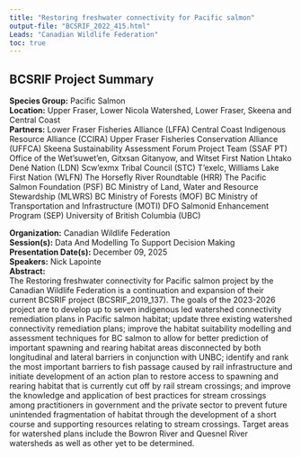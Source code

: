 ```yaml
---
title: "Restoring freshwater connectivity for Pacific salmon"
output-file: "BCSRIF_2022_415.html"
Leads: "Canadian Wildlife Federation"
toc: true
---
```


## BCSRIF Project Summary

**Species Group:** Pacific Salmon  
**Location:** Upper Fraser, Lower Nicola Watershed, Lower Fraser, Skeena and Central Coast  
**Partners:** Lower Fraser Fisheries Alliance (LFFA) 
Central Coast Indigenous Resource Alliance (CCIRA) 
Upper Fraser Fisheries Conservation Alliance (UFFCA) 
Skeena Sustainability Assessment Forum Project Team (SSAF PT) 
Office of the Wet’suwet’en, Gitxsan Gitanyow, and Witset First Nation
Lhtako Dené Nation (LDN) 
Scw’exmx Tribal Council (STC) 
T’exelc, Williams Lake First Nation (WLFN) 
The Horsefly River Roundtable (HRR) 
The Pacific Salmon Foundation (PSF) 
BC Ministry of Land, Water and Resource Stewardship (MLWRS) 
BC Ministry of Forests (MOF)
BC Ministry of Transportation and Infrastructure (MOTI) 
DFO Salmonid Enhancement Program (SEP) 
University of British Columbia (UBC) 
  
**Organization:** Canadian Wildlife Federation  
**Session(s):** Data And Modelling To Support Decision Making  
**Presentation Date(s):** December 09, 2025  
**Speakers:** Nick Lapointe  
**Abstract:**  
The Restoring freshwater connectivity for Pacific salmon project by the Canadian Wildlife Federation is a continuation and expansion of their current BCSRIF project (BCSRIF_2019_137). The goals of the 2023-2026 project are to develop up to seven indigenous led watershed connectivity remediation plans in Pacific salmon habitat; update three existing watershed connectivity remediation plans; improve the habitat suitability modelling and assessment techniques for BC salmon to allow for better prediction of important spawning and rearing habitat areas disconnected by both longitudinal and lateral barriers in conjunction with UNBC; identify and rank the most important barriers to fish passage caused by rail infrastructure and initiate development of an action plan to restore access to spawning and rearing habitat that is currently cut off by rail stream crossings; and improve the knowledge and application of best practices for stream crossings among practitioners in government and the private sector to prevent future unintended fragmentation of habitat through the development of a short course and supporting resources relating to stream crossings. Target areas for watershed plans include the Bowron River and Quesnel River watersheds as well as other yet to be determined.   

